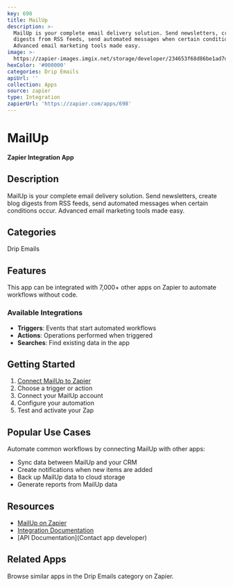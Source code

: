 ```yaml
---
key: 698
title: MailUp
description: >-
  MailUp is your complete email delivery solution. Send newsletters, create blog
  digests from RSS feeds, send automated messages when certain conditions occur.
  Advanced email marketing tools made easy.
image: >-
  https://zapier-images.imgix.net/storage/developer/234653f68d86be1ad7d8a3538141a68a.png?auto=format%2Ccompress&ixlib=python-3.0.0&q=50
hexColor: '#000000'
categories: Drip Emails
apiUrl: ''
collection: Apps
source: zapier
type: Integration
zapierUrl: 'https://zapier.com/apps/698'
---
```

# MailUp

**Zapier Integration App**

## Description

MailUp is your complete email delivery solution. Send newsletters, create blog digests from RSS feeds, send automated messages when certain conditions occur. Advanced email marketing tools made easy.

## Categories

Drip Emails

## Features

This app can be integrated with 7,000+ other apps on Zapier to automate workflows without code.

### Available Integrations

- **Triggers**: Events that start automated workflows
- **Actions**: Operations performed when triggered
- **Searches**: Find existing data in the app

## Getting Started

1. [Connect MailUp to Zapier](https://zapier.com/apps/698)
2. Choose a trigger or action
3. Connect your MailUp account
4. Configure your automation
5. Test and activate your Zap

## Popular Use Cases

Automate common workflows by connecting MailUp with other apps:

- Sync data between MailUp and your CRM
- Create notifications when new items are added
- Back up MailUp data to cloud storage
- Generate reports from MailUp data

## Resources

- [MailUp on Zapier](https://zapier.com/apps/698)
- [Integration Documentation](https://zapier.com/apps/698/integrations)
- [API Documentation](Contact app developer)

## Related Apps

Browse similar apps in the Drip Emails category on Zapier.
